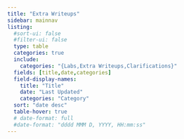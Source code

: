 ```yaml
---
title: "Extra Writeups"
sidebar: mainnav
listing:
  #sort-ui: false
  #filter-ui: false
  type: table
  categories: true
  include:
    categories: "{Labs,Extra Writeups,Clarifications}"
  fields: [title,date,categories]
  field-display-names: 
    title: "Title"
    date: "Last Updated"
    categories: "Category"
  sort: "date desc"
  table-hover: true
  # date-format: full
  #date-format: "dddd MMM D, YYYY, HH:mm:ss"
---
```



